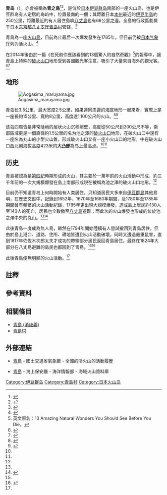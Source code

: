 {{noteTA|G1=Unit}}
{{Infobox islands
| name             = 青岛
| image name       = 青ヶ島.jpg
| image caption    =
| image size       =
| locator map      = Izu islands.png
| map_custom       = no
| native name      = 青ヶ島
| native name link =
| nickname         = 
| location         = 
| coordinates      = {{Coord|32|27|28|N|139|45|33|E}}
| archipelago      = [[伊豆群岛|伊豆群岛]]
| total islands    =
| major islands    =
| area_km2          = 8.75
| length_km         = 3.5
| width_km          = 2.5
| coastline_km      = 9
| highest mount    = 大凸部
| elevation_m        = 423
| country          = {{JAP}}
| country admin divisions title   = 都
| country admin divisions         = [[东京都|东京都]]
| country admin divisions title 1 = 支厅
| country admin divisions 1       = [[八丈支厅|八丈支厅]]
| country admin divisions title 2 = 村
| country admin divisions 2       = [[青岛村|青岛村]]
| population       = 169
| population as of = 2020年
| density_km2      =
| ethnic groups    =
| additional info  =
}}

'''青岛'''（{{jpn|j=青ヶ島|hg=あおがしま|rm=Aogashima}}），亦會被稱為'''青之島'''<ref>{{Cite web| url=https://www.islandaccess.metro.tokyo.lg.jp/cn/notification/| title=災害情報のお知らせ| work=東京寶島海空航班| publisher=東京都廳| language=zh-tw| accessdate=2022-04-14}}</ref><ref>{{Cite web| url=http://japan.people.com.cn/BIG5/n/2014/0729/c368549-25359382-4.html| title=【日本旅游·景致】從天空之城到湖上秘境的日本絕景之旅【4】| date=2014-07-29| work=人民網| language=zh-cn| accessdate=2022-04-14}}</ref>，是位於[[日本|日本]][[伊豆群岛|伊豆群岛]]南部的一座火山岛，也是伊豆群岛有人定居的岛屿中，位置最南的一個；其距離日本[[本州|本州]]最近的[[伊豆半島|伊豆半島]]約250公里，距離最近的有人居住島嶼[[八丈島|八丈島]]也有68公里之遠，全島的行政區劃属于日本[[东京都|东京都]][[八丈支厅|八丈支厅]][[青岛村|青岛村]]管辖。<ref name="Outline">{{Cite web| url=http://www.vill.aogashima.tokyo.jp/office/outline.html| title=青ヶ島について| publisher=青島村公所| language=ja| accessdate=2022-04-12}}</ref>

青島為一座[[火山島|火山島]]，目前為止最后一次爆发發生在1785年，但目前仍被[[氣象廳_(日本)|日本气象厅]]列为活火山。<ref>{{Cite web| url=https://www.data.jma.go.jp/svd/vois/data/tokyo/STOCK/kaisetsu/vol_know.html#rireki| title=火山| publisher=氣象廳| language=ja| accessdate=2022-04-15}}</ref>

在2014年後由於一篇《在死前你應該看到的13個驚人的自然奇觀》<ref group="註">英文原名：13 Amazing Natural Wonders You Should See Before You Die。</ref>的報導中，讓青島上特殊的[[破火山口|破火山口]]地形受到各國觀光客注意，吸引了大量來自海外的觀光客。<ref>{{Cite web| url=https://www.onegreenplanet.org/animalsandnature/amazing-natural-wonders-photos/| title=13 Amazing Natural Wonders You Should See Before You Die| author=Victoria Wilson| publisher=One Green Planet| language=en| accessdate=2022-04-14}}</ref><ref>{{Cite news| url=https://www.dailyshincho.jp/article/2019/08151100/?all=1| title=日本一小さな村「青ヶ島」が外国人観光客に大人気　人口170人の島は大混乱…| author=瀬川牧子| date=2019-08-15| publisher=週刊新潮| language=ja| accessdate=2022-04-14}}</ref>

== 地形 ==

[[File:Aogasima_maruyama.jpg|thumb]]

青岛长3.5公里，最大宽度2.5公里，如果連同周邊的海底地形一起來看，實際上是一座長約15公里、寬約8公里，高度達1,100公尺的火山。<ref name="gbank">{{Cite web| url=https://gbank.gsj.jp/volcano/Act_Vol/aogashima/text/exp07-1.html| title=青ヶ島| work=地質情報データベース｜研究紹介| publisher=産総研 地質調査総合センター| language=ja| accessdate=2022-04-15}}</ref><ref name="kaiho">{{Cite web| url=https://www1.kaiho.mlit.go.jp/GIJUTSUKOKUSAI/kaiikiDB/kaiyo13-2.htm| title=青ヶ島| publisher=海上保安廳海洋情報部| language=ja| accessdate=2022-04-15}}</ref>

该岛四周皆是非常陡峭的层状火山沉积峭壁，高度從50公尺到200公尺不等，南部區域更是一個直径約1.5公里的名为池之澤的[[破火山口|破火山口]]地形，在破火山口中還有一座名為丸山的小型火山錐，形成破火山口又有一座小火山口的地形，中在破火山口西北側海拔高度423米的'''大凸部'''為岛上最高点。<ref name="gbank"/><ref name="kaiho"/>

== 历史 ==

青島被認為是[[第四紀|第四紀]]時期形成的火山，其主要於一萬年前的火山活動中形成，約三千年前的一次大規模爆發在島上南部形成現在被稱為池之澤的破火山口地形。<ref name="gbank"/>

目前仍不知道青岛上何時開始有人类居住，只知道居民大多來自[[伊豆群島|伊豆群島]]其他島嶼，在歷史文獻中，記錄到1652年、1670年至1680年期間，及1780年至1785年期間曾有頻繁的火山活動紀錄，1785年更出現大規模爆發，造成島上居民約130人至140人的死亡，居民也全數撤至[[八丈島|八丈島]]避難；而此次的火山爆發也形成的位於池之澤中央的丸山。<ref name="kaiho"/><ref name="jma">{{Cite web| url=https://www.data.jma.go.jp/svd/vois/data/tokyo/322_Aogashima/322_history.html| title=青ヶ島　有史以降の火山活動| publisher=氣象廳| language=ja| accessdate=2022-04-15}}</ref>

此後青島一度成為無人島，雖然在1794年開始陸續有人嘗試搬回到青島居住，但由於島上港口、道路、住所、耕地皆遭到火山活動破壞，同時又遭遇嚴重鼠害，直到1817年佐佐木次郎太夫才成功的帶領部分居民返回青島居住，最終在1824年大部分在八丈島避難的島民也都回到了青島。<ref name="Outline"/><ref>{{Cite web| url=https://www.data.jma.go.jp/vois/data/tokyo/STOCK/souran/main/65_Aogashima.pdf| title=青ヶ島 Aogashima| work=日本活火山総覧| publisher=氣象廳| language=ja| accessdate=2022-04-13}}</ref>

此後青島便無明顯的火山活動。<ref name="jma"/>

== 註釋 ==
{{Reflist|group="註"|2}}

== 參考資料 ==
{{Reflist|30em}}

== 相關條目 ==
{{Commonscat|Aogashima, Tokyo}}

* [[青島_(消歧義)|青島 (消歧義)]]
* [[青島村|青島村]]

== 外部連結 ==

* {{Ja}} [https://www.data.jma.go.jp/svd/vois/data/tokyo/322_Aogashima/322_index.html 青島] - 國土交通省氣象廳 -  全國的活火山的活動履歴
* {{Ja}} [https://www1.kaiho.mlit.go.jp/GIJUTSUKOKUSAI/kaiikiDB/kaiyo13-2.htm 青島] - 海上保安廳 - 海洋情報部 - 海域火山資料庫

{{伊豆小笠原群島}}
{{日本活火山}}
{{Authority control}}

[[Category:伊豆群岛|Category:伊豆群岛]]
[[Category:青島村|Category:青島村]]
[[Category:日本火山岛|Category:日本火山岛]]